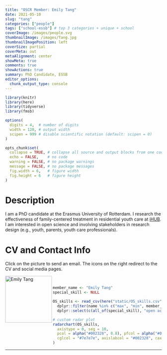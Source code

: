 ```yaml
---
title: "OSCR Member: Emily Tang"
date: 2021-05-10
slug: "tang"
categories: ["people"]
tags: ["school-essb"] # top 3 categories + unique + school
coverImage: /images/people.svg
thumbnailImage: /images/Tang.jpg
thumbnailImagePosition: left
coverSize: partial
coverMeta: out
metaAlignment: center
showMeta: true
comments: true
showActions: true
summary: PhD Candidate, ESSB
editor_options: 
  chunk_output_type: console
---
```


```r

library(knitr)
library(here)
library(tidyverse)
library(fmsb)

options(
  digits = 4,  # number of digits
  width = 120, # output width
  scipen = 999 # disable scientific notation (default: scipen = 0)
)

opts_chunk$set(
  collapse = TRUE, # collapse all source and output blocks from one code chunk into a single block
  echo = FALSE,    # no code
  warning = FALSE, # no package warnings
  message = FALSE, # no package messages
  fig.width = 6,   # figure width
  fig.height = 6   # figure height
)

```

# Description

I am a PhD candidate at the Erasmus University of Rotterdam. I research the effectiveness of family-centered treatment in residential youth care at [iHUB](https://ihub.nu/). I am interested in open science and involving stakeholders in research design (e.g., youth, parents, youth care professionals).
 
# CV and Contact Info

Click on the picture to send an email. The icons on the right redirect to the CV and social media pages.

<!-- EMAIL -->
<p>
  <a href="mailto:e.tang@essb.eur.nl">
  <img border="0" alt="Emily Tang" src="/images/Tang.jpg" width="150" height="150" align="left">
  </a>
</p>

<!-- CV -->
<p align="center">
  <a href="https://drive.google.com/file/d/1yO8WZWht494SVluP5HxzImI8sYR0wEPt/view?usp=sharing" class="fa fa-file fa-2x" style="color:#00B969;">
  </a>
</p>

<!-- LINKEDIN -->
<p align="center">
  <a href="https://www.linkedin.com/in/emily-tang/" class="fa fa-linkedin fa-2x" style="color:#000000;">
  </a>
</p>

<!-- ORCID -->
<p align="center">
  <a href="https://orcid.org/0000-0001-6214-8041" class="ai ai-orcid fa-2x" style="color:#000000;">
  </a>
</p>

<BR>

<!-- # Expertise -->

```r

member_name <- "Emily Tang"
special_skill <- NULL

OS_skills <- read_csv(here("static/OS_skills.csv")) %>%
  dplyr::filter(name %in% c("max", "min", member_name)) %>%
  dplyr::select(c(all_of(special_skill), "open access", "open source software", "reproducible analysis", "data sharing", "data management"))

# custom radar plot
radarchart(OS_skills,
  axistype = 0, seg = 10,
  pcol = alpha("#002328", 0.8), pfcol = alpha("#00B969", 0.6), plwd = 4, centerzero = TRUE, # polygon
  cglcol = "#7e7e7e", axislabcol = "#002328", caxislabels = seq(0, 10, 2), cglwd = 0.8 # grid
)

```

***


